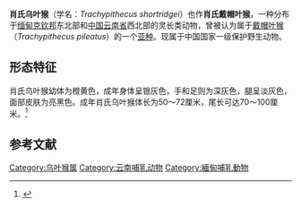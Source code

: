 {{Speciesbox
| name = 肖氏乌叶猴
| image =Trachypithecus shortridgei.JPG
| image_caption =昆明动物博物馆标本
| status =EN 
| status_system = IUCN3.1
| status_ref = <ref name=iucn>{{cite iucn |title=''Trachypithecus shortridgei.'' |author=Long, Y. & Htun, S.|author-link=BirdLife International |year=2020|page=e.T39869A17961202}}</ref>
| genus = Trachypithecus
| species = shortridgei
| authority = [[罗伯特·查尔斯·罗顿|Wroughton]], 1915
| synonyms =
| range_map = Shortridge's Langur area.png
| range_map_caption = 肖氏乌叶猴分布图
}}
'''肖氏乌叶猴'''（学名：''Trachypithecus shortridgei''）也作'''肖氏戴帽叶猴'''，一种分布于[[缅甸|缅甸]][[克钦邦|克钦邦]]东北部和[[中国|中国]][[云南省|云南省]]西北部的灵长类动物，曾被认为属于[[戴帽叶猴|戴帽叶猴]]（''Trachypithecus pileatus''）的一个[[亚种|亚种]]。现属于中国国家一级保护野生动物。

==形态特征==
肖氏乌叶猴幼体为橙黄色，成年身体呈银灰色，手和足则为深灰色，腿呈淡灰色，面部皮肤为亮黑色。成年肖氏乌叶猴体长为50～72厘米，尾长可达70～100厘米。<ref>{{cite web |title=【生物多样性百科】脊椎动物•戴帽叶猴：我不是皮猴，我想静静！ |url=http://yn.yunnan.cn/system/2020/05/24/030682977.shtml |website=云南网 |accessdate=2021-03-08}}</ref>

==参考文献==
{{reflist}}
{{Taxonbar|from=Q976397}}
[[Category:乌叶猴属|Category:乌叶猴属]]
[[Category:云南哺乳动物|Category:云南哺乳动物]]
[[Category:緬甸哺乳動物|Category:緬甸哺乳動物]]